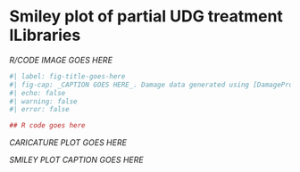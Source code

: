 # Smiley plot of partial UDG treatment lLibraries

::: {layout-ncol=2}

<div>
_R/CODE IMAGE GOES HERE_
```r
#| label: fig-title-goes-here
#| fig-cap: _CAPTION GOES HERE_. Damage data generated using [DamageProfiler](/intro.qmd) and plotted using R and tidyverse packages [@Wickham2019-ot].
#| echo: false
#| warning: false
#| error: false

## R code goes here

```

</div>

<div>

<!-- ![_CAPTION GOES HERE](https://upload.wikimedia.org/wikipedia/commons/thumb/d/d1/Salvador_dali_als_Auge.jpg/512px-Salvador_dali_als_Auge.jpg){#fig-double-stranded-caricature} -->

_CARICATURE PLOT GOES HERE_

</div>

:::

_SMILEY PLOT CAPTION GOES HERE_